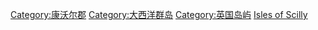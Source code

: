{{Cat main|锡利群岛}}
{{Commons category|Isles of Scilly}}
{{Commonscat|Isles of Scilly}}

[[Category:康沃尔郡|Category:康沃尔郡]]
[[Category:大西洋群岛|Category:大西洋群岛]]
[[Category:英国岛屿|Category:英国岛屿]]
[[Category:英格蘭的單一管理區地方|Isles of Scilly]]